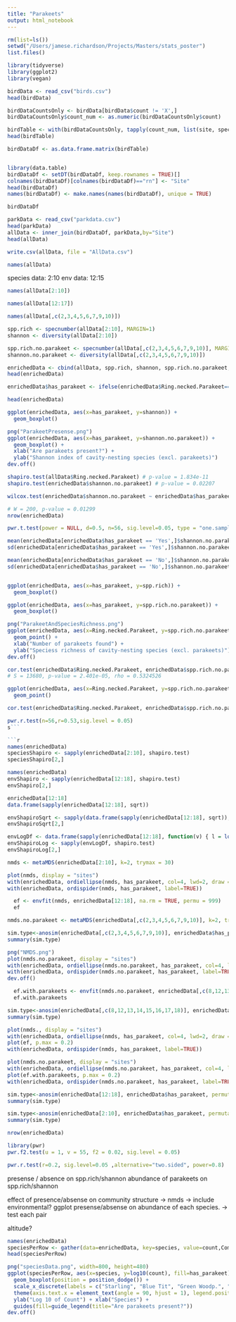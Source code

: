 ```yaml
---
title: "Parakeets"
output: html_notebook
---
```


```r
rm(list=ls())
setwd("/Users/jamese.richardson/Projects/Masters/stats_poster")
list.files()

library(tidyverse)
library(ggplot2)
library(vegan)
```

```r
birdData <- read_csv("birds.csv")
head(birdData)

birdDataCountsOnly <- birdData[birdData$count != 'X',]
birdDataCountsOnly$count_num <- as.numeric(birdDataCountsOnly$count)
```

```r
birdTable <- with(birdDataCountsOnly, tapply(count_num, list(site, species), FUN = mean, default=0))
head(birdTable)
```


```r
birdDataDf <- as.data.frame.matrix(birdTable)


library(data.table)
birdDataDf <- setDT(birdDataDf, keep.rownames = TRUE)[]
colnames(birdDataDf)[colnames(birdDataDf)=="rn"] <- "Site"
head(birdDataDf)
names(birdDataDf) <- make.names(names(birdDataDf), unique = TRUE)

birdDataDf
```


```r
parkData <- read_csv("parkdata.csv")
head(parkData)
allData <- inner_join(birdDataDf, parkData,by="Site")
head(allData)

write.csv(allData, file = "AllData.csv")
```

```r
names(allData)
```

species data: 2:10
env data: 12:15

```r
names(allData[2:10])
```

```r
names(allData[12:17])
```

```r
names(allData[,c(2,3,4,5,6,7,9,10)])
```

```r
spp.rich <- specnumber(allData[2:10], MARGIN=1) 
shannon <- diversity(allData[2:10])

spp.rich.no.parakeet <- specnumber(allData[,c(2,3,4,5,6,7,9,10)], MARGIN=1) 
shannon.no.parakeet <- diversity(allData[,c(2,3,4,5,6,7,9,10)])

enrichedData <- cbind(allData, spp.rich, shannon, spp.rich.no.parakeet, shannon.no.parakeet)
head(enrichedData)

enrichedData$has_parakeet <- ifelse(enrichedData$Ring.necked.Parakeet==0, "No", "Yes")

head(enrichedData)
```

```r
ggplot(enrichedData, aes(x=has_parakeet, y=shannon)) + 
  geom_boxplot()

```

```r

png("ParakeetPresense.png")
ggplot(enrichedData, aes(x=has_parakeet, y=shannon.no.parakeet)) + 
  geom_boxplot() +
  xlab("Are parakeets present?") + 
  ylab("Shannon index of cavity-nesting species (excl. parakeets)")
dev.off()
```

```r
shapiro.test(allData$Ring.necked.Parakeet) # p-value = 1.834e-11
shapiro.test(enrichedData$shannon.no.parakeet) # p-value = 0.02207

wilcox.test(enrichedData$shannon.no.parakeet ~ enrichedData$has_parakeet)

# W = 200, p-value = 0.01299
nrow(enrichedData)

pwr.t.test(power = NULL, d=0.5, n=56, sig.level=0.05, type = "one.sample", alternative = "two.sided")

mean(enrichedData[enrichedData$has_parakeet == 'Yes',]$shannon.no.parakeet) # 0.9866319
sd(enrichedData[enrichedData$has_parakeet == 'Yes',]$shannon.no.parakeet) # 0.4047124

mean(enrichedData[enrichedData$has_parakeet == 'No',]$shannon.no.parakeet) # 0.6449975
sd(enrichedData[enrichedData$has_parakeet == 'No',]$shannon.no.parakeet) #  0.4658505000



```



```r
ggplot(enrichedData, aes(x=has_parakeet, y=spp.rich)) + 
  geom_boxplot()

```
```r
ggplot(enrichedData, aes(x=has_parakeet, y=spp.rich.no.parakeet)) + 
  geom_boxplot()

```



```r
png("ParakeetAndSpeciesRichness.png")
ggplot(enrichedData, aes(x=Ring.necked.Parakeet, y=spp.rich.no.parakeet, color=Function)) + 
  geom_point() +
  xlab("Number of parakeets found") + 
  ylab("Speciess richness of cavity-nesting species (excl. parakeets)")
dev.off()
```

```r
cor.test(enrichedData$Ring.necked.Parakeet, enrichedData$spp.rich.no.parakeet, method="spearman")
# S = 13680, p-value = 2.401e-05, rho = 0.5324526 

```


```r
ggplot(enrichedData, aes(x=Ring.necked.Parakeet, y=spp.rich.no.parakeet)) + 
  geom_point()

cor.test(enrichedData$Ring.necked.Parakeet, enrichedData$spp.rich.no.parakeet, method="spearman")
```
```r
pwr.r.test(n=56,r=0.53,sig.level = 0.05)
s```

```r
names(enrichedData)
speciesShapiro <- sapply(enrichedData[2:10], shapiro.test)
speciesShapiro[2,]
```
```r
names(enrichedData)
envShapiro <- sapply(enrichedData[12:18], shapiro.test)
envShapiro[2,]
```

```r
enrichedData[12:18]
data.frame(sapply(enrichedData[12:18], sqrt))

envShapiroSqrt <- sapply(data.frame(sapply(enrichedData[12:18], sqrt)), shapiro.test)
envShapiroSqrt[2,]
```

```r
envLogDf <- data.frame(sapply(enrichedData[12:18], function(v) { l = log10(v); ifelse(v == -Inf, 0, v)}))
envShapiroLog <- sapply(envLogDf, shapiro.test)
envShapiroLog[2,]
```


```r
nmds <- metaMDS(enrichedData[2:10], k=2, trymax = 30) 

plot(nmds, display = "sites")
with(enrichedData, ordiellipse(nmds, has_parakeet, col=4, lwd=2, draw = "polygon", kind = c("sd"))) 
with(enrichedData, ordispider(nmds, has_parakeet, label=TRUE))
```

```r
  ef <- envfit(nmds, enrichedData[12:18], na.rm = TRUE, permu = 999) 
  ef
```

```r
nmds.no.parakeet <- metaMDS(enrichedData[,c(2,3,4,5,6,7,9,10)], k=2, trymax = 30) 

sim.type<-anosim(enrichedData[,c(2,3,4,5,6,7,9,10)], enrichedData$has_parakeet, permutations = 999, distance = "bray") 
summary(sim.type)

png("NMDS.png")
plot(nmds.no.parakeet, display = "sites")
with(enrichedData, ordiellipse(nmds.no.parakeet, has_parakeet, col=4, lwd=2, draw = "polygon", kind = c("sd"))) 
with(enrichedData, ordispider(nmds.no.parakeet, has_parakeet, label=TRUE))
dev.off()
```

```r
  ef.with.parakeets <- envfit(nmds.no.parakeet, enrichedData[,c(8,12,13,14,15,16,17,18)], na.rm = TRUE, permu = 999) 
  ef.with.parakeets
```

```r
sim.type<-anosim(enrichedData[,c(8,12,13,14,15,16,17,18)], enrichedData$has_parakeet, permutations = 999, distance = "bray") 
summary(sim.type)
```




```r
plot(nmds., display = "sites")
with(enrichedData, ordiellipse(nmds, has_parakeet, col=4, lwd=2, draw = "polygon", kind = c("sd")), label=T) 
plot(ef, p.max = 0.2)
with(enrichedData, ordispider(nmds, has_parakeet, label=TRUE))
```

```r
plot(nmds.no.parakeet, display = "sites")
with(enrichedData, ordiellipse(nmds.no.parakeet, has_parakeet, col=4, lwd=2, draw = "polygon", kind = c("sd"))) 
plot(ef.with.parakeets, p.max = 0.2)
with(enrichedData, ordispider(nmds.no.parakeet, has_parakeet, label=TRUE))
```


```r
sim.type<-anosim(enrichedData[12:18], enrichedData$has_parakeet, permutations = 999, distance = "bray") 
summary(sim.type)
```

```r
sim.type<-anosim(enrichedData[2:10], enrichedData$has_parakeet, permutations = 999, distance = "bray") 
summary(sim.type)
```


```r
nrow(enrichedData)
```

```r
library(pwr)
pwr.f2.test(u = 1, v = 55, f2 = 0.02, sig.level = 0.05)
```
```r
pwr.r.test(r=0.2, sig.level=0.05 ,alternative="two.sided", power=0.8)
```



presense / absence on spp.rich/shannon
abundance of parakeets on spp.rich/shannon

effect of presence/absense on community structure -> nmds -> include environmental?
ggplot presense/absense on abundance of each species. -> test each pair

altitude?


```r
names(enrichedData)
speciesPerRow <- gather(data=enrichedData, key=species, value=count,Common.Starling,Eurasian.Blue.Tit,European.Green.Woodpecker,Great.Spotted.Woodpecker,Great.Tit,Jackdaw,Stock.Dove,Tawny.Owl, factor_key=TRUE)
head(speciesPerRow)
```

```r
png("speciesData.png", width=800, height=480)
ggplot(speciesPerRow, aes(x=species, y=log10(count), fill=has_parakeet)) + 
  geom_boxplot(position = position_dodge()) +
  scale_x_discrete(labels = c("Starling", "Blue Tit", "Green Woodp.", "Great Spot. Woodp.", "Great Tit", "Jackdaw", "Stock Dove", "Tawny Owl")) +
  theme(axis.text.x = element_text(angle = 90, hjust = 1), legend.position="bottom") +
  ylab("Log 10 of Count") + xlab("Species") +
  guides(fill=guide_legend(title="Are parakeets present?"))
dev.off()
```